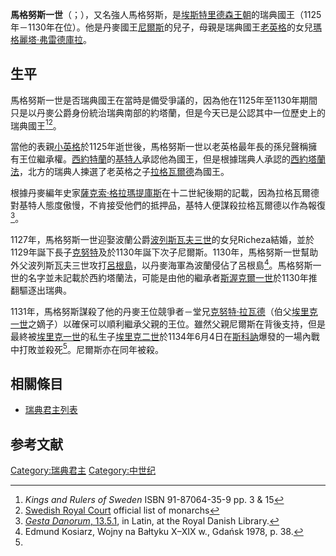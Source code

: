 {{refimprove|time=2016-12-06T16:47:37+00:00}}
{{Infobox royalty
| name       = 馬格努斯一世
| image      = Magnus_I_of_Sweden_cenotaph_2009_Vreta_Linköping_(1).jpg
| caption    = 16世紀時[[林雪坪|林雪坪]]的[[弗列達修道院|弗列達修道院]]內馬格努斯一世的墓碑
| succession = 瑞典國王
| reign      = 1126年－1130年
| predecessor= [[拉格瓦爾德|拉格瓦爾德]]
| successor  = [[老斯渥克爾|斯渥克爾一世]]
| birth_date = 約1106年
| death_date = 1134年6月4日
| house      = [[埃斯特里德森王朝|埃斯特里德森王朝]]
| father     = [[尼爾斯_(丹麥國王)|尼爾斯]]
| mother     = [[瑪格麗塔·弗雷德庫拉|瑪格麗塔·弗雷德庫拉]]
}}

'''馬格努斯一世'''（{{lang-sv|Magnus Nilsson}}；{{bd|約1106年||1134年|6月4日}}），又名強人馬格努斯，是[[埃斯特里德森王朝|埃斯特里德森王朝]]的瑞典國王（1125年－1130年在位）。他是丹麥國王[[尼爾斯_(丹麥國王)|尼爾斯]]的兒子，母親是瑞典國王[[老英格|老英格]]的女兒[[瑪格麗塔·弗雷德庫拉|瑪格麗塔·弗雷德庫拉]]。

== 生平 ==
馬格努斯一世是否瑞典國王在當時是備受爭議的，因為他在1125年至1130年期間只是以丹麥公爵身份統治瑞典南部的約塔蘭，但是今天已是公認其中一位歷史上的瑞典國王<ref>''Kings and Rulers of Sweden'' ISBN 91-87064-35-9 pp. 3 & 15</ref><ref>[http://www.royalcourt.se/royalcourt/monarchy/themonarchyinsweden/themonarchsofsweden.4.396160511584257f2180005932.html Swedish Royal Court] official list of monarchs</ref>。

當他的表親[[小英格|小英格]]於1125年逝世後，馬格努斯一世以老英格最年長的孫兒聲稱擁有王位繼承權。[[西約特蘭|西約特蘭]]的[[基特人|基特人]]承認他為國王，但是根據瑞典人承認的[[西約塔蘭法|西約塔蘭法]]，北方的瑞典人揀選了老英格之子[[拉格瓦爾德|拉格瓦爾德]]為國王。

根據丹麥編年史家[[薩克索·格拉瑪提庫斯|薩克索·格拉瑪提庫斯]]在十二世紀後期的記載，因為拉格瓦爾德對基特人態度傲慢，不肯接受他們的抵押品，基特人便謀殺拉格瓦爾德以作為報復<ref>[http://www.kb.dk/elib/lit/dan/saxo/lat/or.dsr/13/5/index.htm ''Gesta Danorum'', 13.5.1], in Latin, at the Royal Danish Library.</ref>。

1127年，馬格努斯一世迎娶波蘭公爵[[波列斯瓦夫三世|波列斯瓦夫三世]]的女兒Richeza結婚，並於1129年誕下長子[[克努特五世|克努特]]及於1130年誕下次子尼爾斯。1130年，馬格努斯一世幫助外父波列斯瓦夫三世攻打[[呂根島|呂根島]]，以丹麥海軍為波蘭侵佔了呂根島<ref>Edmund Kosiarz, Wojny na Bałtyku X–XIX w., Gdańsk 1978, p. 38.</ref>。馬格努斯一世的名字並未記載於西約塔蘭法，可能是由他的繼承者[[老斯渥克爾|斯渥克爾一世]]於1130年推翻驅逐出瑞典。

1131年，馬格努斯謀殺了他的丹麥王位競爭者－堂兄[[克努特·拉瓦德|克努特·拉瓦德]]（伯父[[埃里克一世|埃里克一世]]之嫡子）以確保可以順利繼承父親的王位。雖然父親尼爾斯在背後支持，但是最終被[[埃里克一世|埃里克一世]]的私生子[[埃里克二世_(丹麥)|埃里克二世]]於1134年6月4日在[[斯科訥|斯科訥]]爆發的一場內戰中打敗並殺死<ref name="bricka"/>。尼爾斯亦在同年被殺。

== 相關條目 ==
* [[瑞典君主列表|瑞典君主列表]]

== 参考文献 ==
{{Reflist}}

{{s-start}}
{{s-hou|[[埃斯特里德遜王朝|埃斯特里德遜王朝]]||約1106年|1134年|6月4日|name=馬格努斯一世}}
{{s-reg}}
{{s-bef|before=[[小英格|小英格]]}}
{{s-ttl|title=瑞典國王|years=1125年–1130年}}
{{s-aft|after=[[老斯渥克爾|斯渥克爾一世]]}}
{{s-end}}

{{瑞典君主}}

{{Authority control}}
[[Category:瑞典君主|Category:瑞典君主]]
[[Category:中世纪|Category:中世纪]]